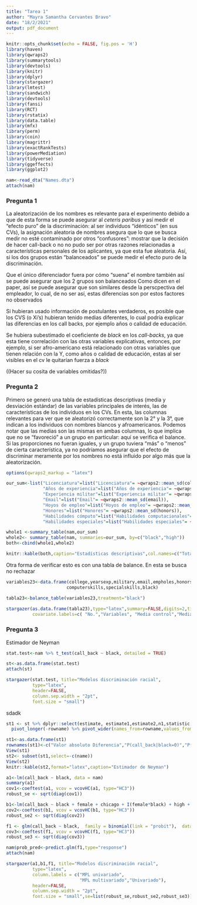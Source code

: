 ---
title: "Tarea 1"
author: "Mayra Samantha Cervantes Bravo"
date: "18/2/2021"
output: pdf_document
---

```{r setup, include=FALSE,results='asis'}
knitr::opts_chunk$set(echo = FALSE, fig.pos = 'H')
library(haven)
library(qwraps2)
library(summarytools)
library(devtools)
library(knitr)
library(dplyr)
library(stargazer)
library(lmtest)
library(sandwich)
library(devtools)
library(fansi)
library(RCT)
library(rstatix)
library(data.table)
library(mfx)
library(perm)
library(coin)  
library(magrittr)
library(exactRankTests)
library(powerMediation)
library(tidyverse)
library(ggeffects)
library(ggplot2)

nam<-read_dta("Names.dta")
attach(nam)
```

### Pregunta 1

La aleatorización de los nombres es relevante para el experimento  debido a que de esta forma se puede asegurar al *ceteris paribus* y así medir el "efecto puro" de la discriminación: al ser individuos "idénticos" (en sus CVs), la asignación aleatoria de nombres asegura que lo que se busca medir no esté contaminado por otros "confusores": mostrar que la decisión de hacer call-back o no no pudo ser por otras razones relacionadas a características personales de los aplicantes, ya que esta fue aleatoria. Así, si los dos grupos están "balanceados" se puede medir el efecto puro de la discriminación.

Que el único diferenciador fuera por cómo "suena" el nombre
también así se puede asegurar que los 2 grupos son balanceados
Como dicen en el paper, así se puede asegurar que son similares desde la perscpectiva del empleador, lo cual, de no ser así, estas diferencias son por estos factores no observados

Si hubieran usado información de postulantes verdaderos, es posible que los CVS (o Xi's) hubieran tenido medias diferentes, lo cual podría explicar las diferencias en los call backs, por ejemplo años o calidad de educación.

Se hubiera subestimado el coeficiente de *black* en los *call-backs*, ya que esta tiene correlación con las otras variables explicativas, entonces, por ejemplo, si ser afro-americano está relacionado con otras variables que tienen relación con la Y, como años o calidad de educación, estas al ser visibles en el cv le quitarían fuerza a *black*

((Hacer su cosita de variables omitidas?))

### Pregunta 2


Primero se generó una tabla de estadísticas descriptivas (media y desviación estándar) de las variables principales de interés, las de características de los individuos en los CVs. En esta, las columnas relevantes para ver que se aleatorizó correctamente son la 2° y la 3°, que indican a los individuos con nombres blancos y afroamericanos. Podemos notar que las medias son las mismas en ambas columnas, lo que implica que no se "favoreció" a un grupo en particular: aquí se verifica el balance. Si las proporciones no fueran iguales, y un grupo tuviera "más" o "menos" de cierta característica, ya no podríamos asegurar que el efecto de discriminar meramente por los nombres no está influido por algo más que la aleatorización.

```{r,results='asis', message=FALSE,header=FALSE}

options(qwraps2_markup = "latex")

our_sum<-list("Licenciatura"=list("Licenciatura"= ~qwraps2::mean_sd(college)),
              "Años de experiencia"=list("Años de experiencia"= ~qwraps2::mean_sd(yearsexp)),
              "Experiencia militar"=list("Experiencia militar"= ~qwraps2::mean_sd(military)),
              "Email"=list("Email"= ~qwraps2::mean_sd(email)),
              "Hoyos de empleo"=list("Hoyos de empleo"= ~qwraps2::mean_sd(empholes)),
              "Honores"=list("Honores"= ~qwraps2::mean_sd(honors)),
              "Habilidades cómputo"=list("Habilidades computacionales"= ~qwraps2::mean_sd(computerskills)),
              "Habilidades especiales"=list("Habilidades especiales"= ~qwraps2::mean_sd(specialskills)))

whole1 <-summary_table(nam,our_sum)
whole2<- summary_table(nam, summaries=our_sum, by=c("black","high"))
both<-cbind(whole1,whole2)

knitr::kable(both,caption="Estadísticas descriptivas",col.names=c("Total","Blancos","Afro-am.","Baja calidad","Alta calidad")) 

```

Otra forma de verificar esto es con una tabla de balance. En esta se busca no rechazar

```{r, results='asis', message=FALSE,header=FALSE}
variables23<-data.frame(college,yearsexp,military,email,empholes,honors,
                       computerskills,specialskills,black)

tabla23<-balance_table(variables23,treatment="black")
         
stargazer(as.data.frame(tabla23),type="latex",summary=FALSE,digits=2,title="Tabla de Balance",
          covariate.labels=c( "No.","Variables", "Media control","Media tratamiento", "P-value"))
```

### Pregunta 3

Estimador de Neyman

```{r,results='asis', message=FALSE,header=FALSE,include=FALSE}
stat.test<-nam %>% t_test(call_back ~ black, detailed = TRUE)

st<-as.data.frame(stat.test)
attach(st)

stargazer(stat.test, title="Modelos discriminación racial",
          type="latex",
          header=FALSE,
          column.sep.width = "2pt", 
          font.size = "small")

```
sdadk

```{r,results='asis', message=FALSE,header=FALSE}
st1 <- st %>% dplyr::select(estimate, estimate1,estimate2,n1,statistic,p) %>% tibble::rownames_to_column()%>%
  pivot_longer(-rowname) %>% pivot_wider(names_from=rowname,values_from=value)

st1<-as.data.frame(st1)
rownames(st1)<-c("Valor absoluto Diferencia","P(call_back|black=0)","P(call_back|black=1)","N","t-stat","p-value")
View(st1)
st2<- subset(st1,select=-c(name))
View(st2)
knitr::kable(st2,format="latex",caption="Estimador de Neyman")

```

```{r,results='asis', message=FALSE,header=FALSE}

a1<-lm(call_back ~ black, data = nam)
summary(a1)
cov1<-coeftest(a1, vcov = vcovHC(a1, type="HC3"))
robust_se <- sqrt(diag(cov1))

b1<-lm(call_back ~ black + female + chicago + I(female*black) + high + I(high*black), data = nam)
cov2<-coeftest(b1, vcov = vcovHC(b1, type="HC3"))
robust_se2 <- sqrt(diag(cov2))

f1 <- glm(call_back ~ black,  family = binomial(link = "probit"),  data = nam)
cov3<-coeftest(f1, vcov = vcovHC(f1, type="HC3"))
robust_se3 <- sqrt(diag(cov3))

nam$prob_pred<-predict.glm(f1,type="response")
attach(nam)

stargazer(a1,b1,f1, title="Modelos discriminación racial",
          type="latex",
          column.labels = c("MPL univariado",
                            "MPL multivariado","Univariado"),
          header=FALSE,
          column.sep.width = "2pt", 
          font.size = "small",se=list(robust_se,robust_se2,robust_se3))
```



